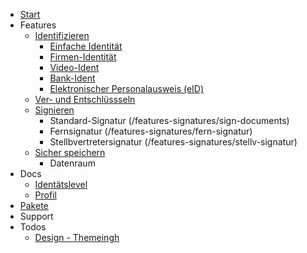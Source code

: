- [Start](/)
- Features
    - [Identifizieren](/features-identify/bank-ident)
        - [Einfache Identität](features-identify/simple-identity)
        - [Firmen-Identität](features-identify/organisational-identity)
        - [Video-Ident](features-identify/features-/video-ident)
        - [Bank-Ident](/features-identify/bank-ident)
        - [Elektronischer Personalausweis (eID)](identify/eIDIdent)
    - [Ver- und Entschlüssseln](/basic)
    - [Signieren](/features-signatures/sign-documents)
        - Standard-Signatur (/features-signatures/sign-documents)
        - Fernsignatur (/features-signatures/fern-signatur)
        - Stellbvertretersignatur (/features-signatures/stellv-signatur)
    - [Sicher speichern](/basic)
        - Datenraum
- Docs
    - [Identätslevel](help/identify/level/)
    - [Profil](/profil/coredata/)
- [Pakete](/pricing)
- Support
- Todos
    - [Design - Themeingh](todos/Gatsby-Source-Confluence)



